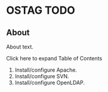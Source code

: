 
# OSTAG TODO 

 

## About

About text.

Click here to expand Table of Contents
  
  
1. Install/configure Apache.
2. Install/configure SVN.
3. Install/configure OpenLDAP.


